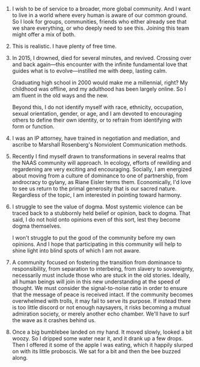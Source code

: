 1. I wish to be of service to a broader, more global community. And I want to live in a world where every human is aware of our common ground. So I look for groups, communities, friends who either already see that we share everything, or who deeply need to see this. Joining this team might offer a mix of both.

2. This is realistic. I have plenty of free time.

3. In 2015, I drowned, died for several minutes, and revived. Crossing over and back again—this encounter with the infinite fundamental love that guides what is to evolve—instilled me with deep, lasting calm.

   Graduating high school in 2000 would make me a millennial, right? My childhood was offline, and my adulthood has been largely online. So I am fluent in the old ways and the new.

   Beyond this, I do not identify myself with race, ethnicity, occupation, sexual orientation, gender, or age, and I am devoted to encouraging others to define their own identity, or to refrain from identifying with form or function.

4. I was an IP attorney, have trained in negotiation and mediation, and ascribe to Marshall Rosenberg's Nonviolent Communication methods.

5. Recently I find myself drawn to transformations in several realms that the NAAS community will approach. In ecology, efforts of rewilding and regardening are very exciting and encouraging. Socially, I am energized about moving from a culture of dominance to one of partnership, from androcracy to gylany, as Riane Eisler terms them. Economically, I'd love to see us return to the primal generosity that is our sacred nature. Regardless of the topic, I am interested in pointing toward harmony.

6. I struggle to see the value of dogma. Most systemic violence can be traced back to a stubbornly held belief or opinion, back to dogma. That said, I do not hold onto opinions even of this sort, lest they become dogma themselves.

   I won't struggle to put the good of the community before my own opinions. And I hope that participating in this community will help to shine light into blind spots of which I am not aware.

7. A community focused on fostering the transition from dominance to responsibility, from separation to interbeing, from slavery to sovereignty, necessarily must include those who are stuck in the old stories. Ideally, all human beings will join in this new understanding at the speed of thought. We must consider the signal-to-noise ratio in order to ensure that the message of peace is received intact. If the community becomes overwhelmed with trolls, it may fail to serve its purpose. If instead there is too little discord or not enough naysayers, it risks becoming a mutual admiration society, or merely another echo chamber. We'll have to surf the wave as it crashes behind us.

8. Once a big bumblebee landed on my hand. It moved slowly, looked a bit woozy. So I dripped some water near it, and it drank up a few drops. Then I offered it some of the apple I was eating, which it happily slurped on with its little proboscis. We sat for a bit and then the bee buzzed along.